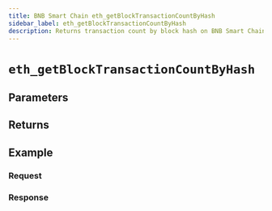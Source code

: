 ```yaml
---
title: BNB Smart Chain eth_getBlockTransactionCountByHash
sidebar_label: eth_getBlockTransactionCountByHash
description: Returns transaction count by block hash on BNB Smart Chain.
---
```




# `eth_getBlockTransactionCountByHash`

<Description />

## Parameters


<Params />

## Returns


<Returns />

## Example


<Example />

### Request


<Request />

### Response


<Response />

